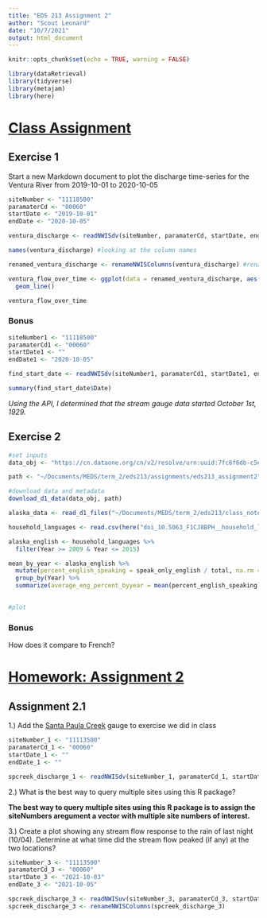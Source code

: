 ```yaml
---
title: "EDS 213 Assignment 2"
author: "Scout Leonard"
date: "10/7/2021"
output: html_document
---
```


```r
knitr::opts_chunk$set(echo = TRUE, warning = FALSE)
```

```r
library(dataRetrieval)
library(tidyverse)
library(metajam)
library(here)
```

# [Class Assignment](https://brunj7.github.io/EDS-213-metadata/week_2.html)

## Exercise 1

Start a new Markdown document to plot the discharge time-series for the Ventura River from 2019-10-01 to 2020-10-05
```r
siteNumber <- "11118500"
paramaterCd <- "00060"
startDate <- "2019-10-01"
endDate <- "2020-10-05"

ventura_discharge <- readNWISdv(siteNumber, paramaterCd, startDate, endDate)
```

```r
names(ventura_discharge) #looking at the column names

renamed_ventura_discharge <- renameNWISColumns(ventura_discharge) #rename columns
```

```r
ventura_flow_over_time <- ggplot(data = renamed_ventura_discharge, aes(x = Date, y = Flow)) +
  geom_line()

ventura_flow_over_time
```
### Bonus

```r
siteNumber1 <- "11118500"
paramaterCd1 <- "00060"
startDate1 <- ""
endDate1 <- "2020-10-05"

find_start_date <- readNWISdv(siteNumber1, paramaterCd1, startDate1, endDate1)

summary(find_start_date$Date)
```

*Using the API, I determined that the stream gauge data started October 1st, 1929.*

## Exercise 2

```r
#set inputs
data_obj <- "https://cn.dataone.org/cn/v2/resolve/urn:uuid:7fc6f6db-c5ea-426a-a743-1f2edafb43b8"

path <- "~/Documents/MEDS/term_2/eds213/assignments/eds213_assignment2"

#download data and metadata
download_d1_data(data_obj, path)
```

```r
alaska_data <- read_d1_files("~/Documents/MEDS/term_2/eds213/class_notes/eds213_notes/doi_10.5063_F1CJ8BPH__household_language__csv")
```

```r
household_languages <- read.csv(here("doi_10.5063_F1CJ8BPH__household_language__csv", "household_language.csv"))
```

```r
alaska_english <- household_languages %>% 
  filter(Year >= 2009 & Year <= 2015)

mean_by_year <- alaska_english %>% 
  mutate(percent_english_speaking = speak_only_english / total, na.rm = TRUE) %>% 
  group_by(Year) %>% 
  summarize(average_eng_percent_byyear = mean(percent_english_speaking))
  
```

```r
#plot 


```

### Bonus

How does it compare to French? 

# [Homework: Assignment 2](https://brunj7.github.io/EDS-213-metadata/assignments_w2.html)

## Assignment 2.1

1.) Add the [Santa Paula Creek](https://waterdata.usgs.gov/nwis/uv?site_no=11113500) gauge to exercise we did in class
```r
siteNumber_1 <- "11113500"
paramaterCd_1 <- "00060"
startDate_1 <- ""
endDate_1 <- ""

spcreek_discharge_1 <- readNWISdv(siteNumber_1, paramaterCd_1, startDate_1, endDate_1)
```

2.) What is the best way to query multiple sites using this R package?

**The best way to query multiple sites using this R package is to assign the siteNumbers aregument a vector with multiple site numbers of interest. **

3.) Create a plot showing any stream flow response to the rain of last night (10/04). Determine at what time did the stream flow peaked (if any) at the two locations?

```r
siteNumber_3 <- "11113500"
paramaterCd_3 <- "00060"
startDate_3 <- "2021-10-03"
endDate_3 <- "2021-10-05"

spcreek_discharge_3 <- readNWISuv(siteNumber_3, paramaterCd_3, startDate_3, endDate_3)
spcreek_discharge_3 <- renameNWISColumns(spcreek_discharge_3)
```


